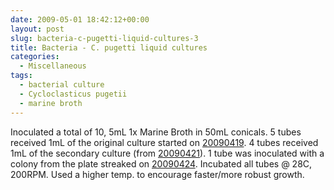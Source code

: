 ```yaml
---
date: 2009-05-01 18:42:12+00:00
layout: post
slug: bacteria-c-pugetti-liquid-cultures-3
title: Bacteria - C. pugetti liquid cultures
categories:
  - Miscellaneous
tags:
  - bacterial culture
  - Cycloclasticus pugetii
  - marine broth
---
```


Inoculated a total of 10, 5mL 1x Marine Broth in 50mL conicals. 5 tubes received 1mL of the original culture started on [20090419](/Sam%27s+Working+Notebook+Jan-May+2009#sjw20090419). 4 tubes received 1mL of the secondary culture (from [20090421](/Sam%27s+Working+Notebook+Jan-May+2009#sjw20090421)). 1 tube was inoculated with a colony from the plate streaked on [20090424](/Sam%27s+Working+Notebook+Jan-May+2009#sjw20090424). Incubated all tubes @ 28C, 200RPM. Used a higher temp. to encourage faster/more robust growth.
